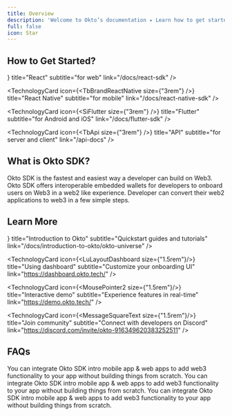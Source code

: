 ```yaml
---
title: Overview
description: 'Welcome to Okto’s documentation ✦ Learn how to get started with Okto SDK in your project. Then, explore Okto’s main concepts and discover additional resources to help you grow and maintain your app powered by Okto.'
full: false
icon: Star
---
```



## How to Get Started?

<div className="grid grid-cols-2 gap-5">
  <TechnologyCard
      icon={<FaReact size={"3rem"} />}
      title="React"
      subtitle="for web"
      link="/docs/react-sdk"
  />

  <TechnologyCard
      icon={<TbBrandReactNative size={"3rem"} />}
      title="React Native"
      subtitle="for mobile"
      link="/docs/react-native-sdk"
  />

  <TechnologyCard
      icon={<SiFlutter size={"3rem"} />}
      title="Flutter"
      subtitle="for Android and iOS"
      link="/docs/flutter-sdk"
  />

  <TechnologyCard 
      icon={<TbApi size={"3rem"} />}
      title="API"
      subtitle="for server and client"
      link="/api-docs"
  />
</div>


## What is Okto SDK?

Okto SDK is the fastest and easiest way a developer can build on Web3. Okto SDK offers interoperable embedded wallets for developers to onboard users on Web3 in a web2 like experience. Developer can convert their web2 applications to web3 in a few simple steps.

## Learn More 

<div className="grid grid-cols-1 md:grid-cols-2 gap-3 md:gap-6 lg:gap-8">
  <TechnologyCard 
      icon={<IoDocumentOutline size={"1.5rem"}/>}
      title="Introduction to Okto"
      subtitle="Quickstart guides and tutorials"
      link="/docs/introduction-to-okto/okto-universe"
  />

  <TechnologyCard 
      icon={<LuLayoutDashboard size={"1.5rem"}/>}
      title="Using dashboard" 
      subtitle="Customize your onboarding UI" 
      link="https://dashboard.okto.tech/"
  />

  <TechnologyCard 
      icon={<MousePointer2 size={"1.5rem"}/>}
      title="Interactive demo" 
      subtitle="Experience features in real-time" 
      link="https://demo.okto.tech/"
  />

   <TechnologyCard 
      icon={<MessageSquareText size={"1.5rem"}/>}
      title="Join community" 
      subtitle="Connect with developers on Discord" 
      link="https://discord.com/invite/okto-916349620383252511"
  />
 
</div>

## FAQs

<Accordions>
<Accordion title="Why Okto?">
 You can integrate Okto SDK intro mobile app & web apps to add web3 functionality to your app without building things from scratch.
</Accordion>

<Accordion title="How to customise UI?">
  You can integrate Okto SDK intro mobile app & web apps to add web3 functionality to your app without building things from scratch.
</Accordion>

<Accordion title="What can I build with Okto?">
  You can integrate Okto SDK intro mobile app & web apps to add web3 functionality to your app without building things from scratch.
</Accordion>
</Accordions>
